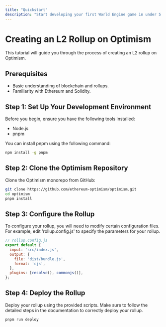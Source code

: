 ```yaml
---
title: "Quickstart"
description: "Start developing your first World Engine game in under 5 minutes"
---
```


# Creating an L2 Rollup on Optimism

This tutorial will guide you through the process of creating an L2 rollup on Optimism. 

## Prerequisites

- Basic understanding of blockchain and rollups.
- Familiarity with Ethereum and Solidity.

## Step 1: Set Up Your Development Environment

Before you begin, ensure you have the following tools installed:

- Node.js
- pnpm

You can install pnpm using the following command:

```bash
npm install -g pnpm
```
## Step 2: Clone the Optimism Repository

Clone the Optimism monorepo from GitHub:

```bash
git clone https://github.com/ethereum-optimism/optimism.git
cd optimism
pnpm install
```
## Step 3: Configure the Rollup

To configure your rollup, you will need to modify certain configuration files. For example, edit 'rollup.config.js' to specify the parameters for your rollup.

```js
// rollup.config.js
export default {
  input: 'src/index.js',
  output: {
    file: 'dist/bundle.js',
    format: 'cjs',
  },
  plugins: [resolve(), commonjs()],
};
```
## Step 4: Deploy the Rollup

Deploy your rollup using the provided scripts. Make sure to follow the detailed steps in the documentation to correctly deploy your rollup.

```bash
pnpm run deploy
```


